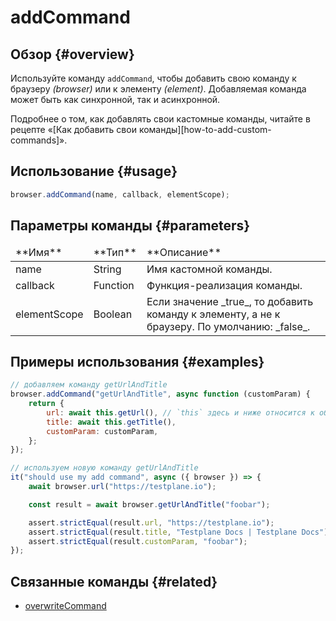
# addCommand

## Обзор {#overview}

Используйте команду `addCommand`, чтобы добавить свою команду к браузеру _(browser)_ или к элементу _(element)_. Добавляемая команда может быть как синхронной, так и асинхронной.

<Admonition type="info">
    Подробнее о том, как добавлять свои кастомные команды, читайте в рецепте «[Как добавить свои
    команды][how-to-add-custom-commands]».
</Admonition>

## Использование {#usage}

```javascript
browser.addCommand(name, callback, elementScope);
```

## Параметры команды {#parameters}

<table>
    <thead>
        <tr>
            <td>**Имя**</td>
            <td>**Тип**</td>
            <td>**Описание**</td>
        </tr>
    </thead>
    <tbody>
        <tr>
            <td>name</td>
            <td>String</td>
            <td>Имя кастомной команды.</td>
        </tr>
        <tr>
            <td>callback</td>
            <td>Function</td>
            <td>Функция-реализация команды.</td>
        </tr>
        <tr>
            <td>elementScope</td>
            <td>Boolean</td>
            <td>
                Если значение _true_, то добавить команду к элементу, а не к браузеру. По умолчанию:
                _false_.
            </td>
        </tr>
    </tbody>
</table>

## Примеры использования {#examples}

```javascript
// добавляем команду getUrlAndTitle
browser.addCommand("getUrlAndTitle", async function (customParam) {
    return {
        url: await this.getUrl(), // `this` здесь и ниже относится к объекту "browser"
        title: await this.getTitle(),
        customParam: customParam,
    };
});

// используем новую команду getUrlAndTitle
it("should use my add command", async ({ browser }) => {
    await browser.url("https://testplane.io");

    const result = await browser.getUrlAndTitle("foobar");

    assert.strictEqual(result.url, "https://testplane.io");
    assert.strictEqual(result.title, "Testplane Docs | Testplane Docs");
    assert.strictEqual(result.customParam, "foobar");
});
```

## Связанные команды {#related}

-   [overwriteCommand](../overwriteCommand)

[how-to-add-custom-commands]: https://webdriver.io/docs/customcommands/#adding-custom-commands

